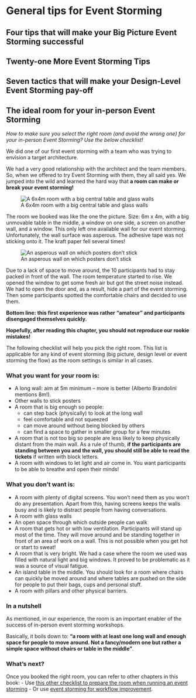 # General tips for Event Storming
## Four tips that will make your Big Picture Event Storming successful
## Twenty-one More Event Storming Tips
## Seven tactics that will make your Design-Level Event Storming pay-off

## The ideal room for your in-person Event Storming {#Ideal-room}

_How to make sure you select the right room (and avoid the wrong one) for your in-person Event Storming? Use the below checklist!_

We did one of our first event storming with a team who was trying to envision a target architecture.

We had a very good relationship with the architect and the team members. So, when we offered to try Event Storming with them, they all said yes. We jumped into the wild and learned the hard way that **a room can make or break your event storming!**

![A 6x4m room with a big central table and glass walls](./imgs/2022-07-07-the-ideal-room-for-your-in-person-event-storming/WrongRoomForEventStorming72.jpg)


The room we booked was like the one the picture. Size: 6m x 4m, with a big unmovable table in the middle, a window on one side, a screen on another wall, and a window. This only left one available wall for our event storming. Unfortunately, the wall surface was asperous. The adhesive tape was not sticking onto it. The kraft paper fell several times!

![An asperous wall on which posters don't stick](./imgs/2022-07-07-the-ideal-room-for-your-in-person-event-storming/AsperousWall72.jpg)


Due to a lack of space to move around, the 10 participants had to stay packed in front of the wall. The room temperature started to rise. We opened the window to get some fresh air but got the street noise instead. We had to open the door and, as a result, hide a part of the event storming. Then some participants spotted the comfortable chairs and decided to use them.

**Bottom line: this first experience was rather “amateur” and participants disengaged themselves quickly.**

**Hopefully, after reading this chapter, you should not reproduce our rookie mistakes!**

The following checklist will help you pick the right room. This list is applicable for any kind of event storming (big picture, design level or event storming the flow) as the room settings is similar in all cases.

### What you want for your room is:

-	A long wall: aim at 5m minimum – more is better (Alberto Brandolini mentions 8m!).
-	Other walls to stick posters
-	A room that is big enough so people:
    -	can step back (physically) to look at the long wall
    -	feel comfortable and not squeezed
    -	can move around without being blocked by others
    -	can find a space to gather in smaller group for a few minutes
-	A room that is not too big so people are less likely to keep physically distant from the main wall. As a rule of thumb, **if the participants are standing between you and the wall, you should still be able to read the tickets** if written with block letters.
-	A room with windows to let light and air come in. You want participants to be able to breathe and open their minds!

### What you don’t want is:

-	A room with plenty of digital screens. You won’t need them as you won’t do any presentation. Apart from this, having screens keeps the walls busy and is likely to distract people from having conversations.
-	A room with glass walls
-	An open space through which outside people can walk
-	A room that gets hot or with low ventilation. Participants will stand up most of the time. They will move around and be standing together in front of an area of work on a wall. This is not possible when you get hot or start to sweat!
-	A room that is very bright. We had a case where the room we used was filled with natural light and big windows. It proved to be problematic as it was a source of visual fatigue.
-	An island table in the middle. You should look for a room where chairs can quickly be moved around and where tables are pushed on the side for people to put their bags, cups and personal stuff.
-	A room with pillars and other physical barriers.

### In a nutshell

As mentioned, in our experience, the room is an important enabler of the success of in-person event storming workshops.

Basically, it boils down to: **“a room with at least one long wall and enough space for people to move around. Not a fancy/modern one but rather a simple space without chairs or table in the middle”**.

### What’s next?

Once you booked the right room, you can refer to other chapters in this book:
-   Use [this other checklist to  prepare the room when running an event storming](#big-picture--room)
-   Or use [event storming for workflow improvement](#Event-Storming--Flow).